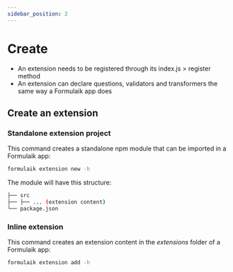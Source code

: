 ```yaml
---
sidebar_position: 2
---
```

# Create

- An extension needs to be registered through its index.js > register method
- An extension can declare questions, validators and transformers the same way a Formulaik app does


## Create an extension

### Standalone extension project
This command creates a standalone npm module that can be imported in a Formulaik app:

```bash
formulaik extension new -h
```
The module will have this structure:
```bash
├── src
├── ├── ... (extension content)
└── package.json
```


### Inline extension
This command creates an extension content in the *extensions* folder of a Formulaik app:
```bash
formulaik extension add -h
```

